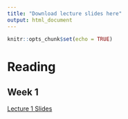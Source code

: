 ```yaml
---
title: "Download lecture slides here"
output: html_document
---
```


```r
knitr::opts_chunk$set(echo = TRUE)
```
# Reading

## Week 1

[Lecture 1 Slides](C:/Users/Bruin/Documents/GitHub/UI_STAT251-03_Spring_2024/docs/lecture_slides/Week 1/Week1_Lecture1_Slides_8_21_2023.pdf)

 